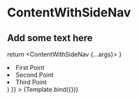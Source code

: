 

<Meta title="Layouts / ContentWithSideNav" component={ContentWithSideNav} />

# ContentWithSideNav

## Add some text here

  return <ContentWithSideNav {...args}></ContentWithSideNav>
}

<Preview withToolbar>
  <Story
    name="Primary"
    args={{
      sidebarContent: (
        <ul>
          <li>First Point</li>
          <li>Second Point</li>
          <li>Third Point</li>
        </ul>
      )
    }}
  >
    {Template.bind({})}
  </Story>
</Preview>

<Props of={ContentWithSideNav} />
